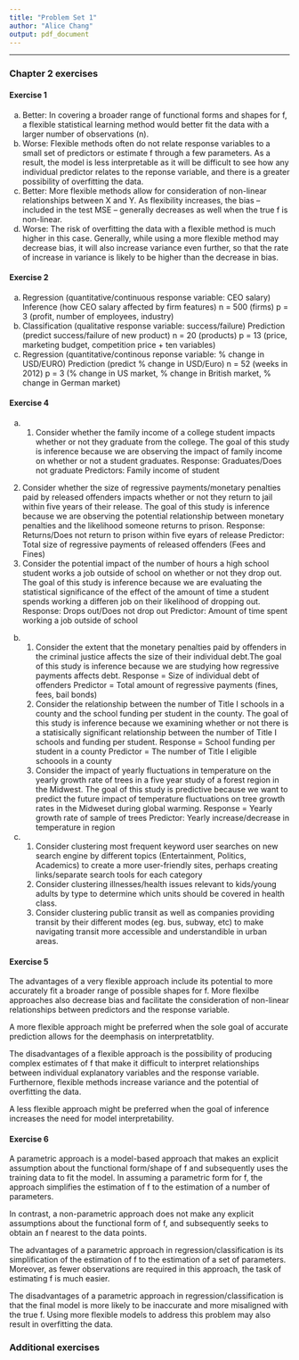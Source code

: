 ```yaml
---
title: "Problem Set 1"
author: "Alice Chang"
output: pdf_document
---
```


* * *

### Chapter 2 exercises

#### Exercise 1

a) Better: In covering a broader range of functional forms and shapes for f, a flexible statistical learning method would better fit the data with a larger number of observations (n).
b) Worse: Flexible methods often do not relate response variables to a small set of predictors or estimate f through a few parameters. As a result, the model is less interpretable as it will be difficult to see how any individual predictor relates to the reponse variable, and there is a greater possibility of overfitting the data. 
c) Better: More flexible methods allow for consideration of non-linear relationships between X and Y. As flexibility increases, the bias -- included in the test MSE -- generally decreases as well when the true f is non-linear. 
d) Worse: The risk of overfitting the data with a flexible method is much higher in this case. Generally, while using a more flexible method may decrease bias, it will also increase variance even further, so that the rate of increase in variance is likely to be higher than the decrease in bias. 

#### Exercise 2
a) Regression (quantitative/continuous response variable: CEO salary)
   Inference (how CEO salary affected by firm features)
   n = 500 (firms)
   p = 3 (profit, number of employees, industry)
b) Classification (qualitative response variable: success/failure)
   Prediction (predict success/failure of new product)
   n = 20 (products)
   p = 13 (price, marketing budget, competition price + ten variables)
c) Regression (quantitative/continous reponse variable: % change in USD/EURO)
  Prediction (predict % change in USD/Euro)
  n = 52 (weeks in 2012)
  p = 3 (% change in US market, % change in British market, % change in German market)

#### Exercise 4
a) 1. Consider whether the family income of a college student impacts whether or not they graduate from the college. The goal of this study is inference because we are observing the impact of family income on whether or not a student graduates. 
  Response: Graduates/Does not graduate
  Predictors: Family income of student
  2. Consider whether the size of regressive payments/monetary penalties paid by released offenders impacts whether or not they return to jail within five years of their release. The goal of this study is inference because we are observing the potential relationship between monetary penalties and the likelihood someone returns to prison.
    Response: Returns/Does not return to prison within five eyars of release
    Predictor: Total size of regressive payments of released offenders (Fees and Fines)
  3. Consider the potential impact of the number of hours a high school student works a job outside of school on whether or not they drop out. The goal of this study is inference because we are evaluating the statistical significance of the effect of the amount of time a student spends working a differen job on their likelihood of dropping out. 
    Response: Drops out/Does not drop out
    Predictor: Amount of time spent working a job outside of school

b) 1. Consider the extent that the monetary penalties paid by offenders in the criminal justice affects the size of their individual debt.The goal of this study is inference because we are studying how regressive payments affects debt. 
      Response = Size of individual debt of offenders
      Predictor = Total amount of regressive payments (fines, fees, bail bonds)
    2. Consider the relationship between the number of Title I schools in a county and the school funding per student in the county. The goal of this study is inference because we examining whether or not there is a statisically significant relationship between the number of Title I schools and funding per student.
      Response = School funding per student in a county
      Predictor = The number of Title I eligible schoools in a county
    3. Consider the impact of yearly fluctuations in temperature on the yearly growth rate of trees in a five year study of a forest region in the Midwest. The goal of this study is predictive because we want to predict the future impact of temperature fluctuations on tree growth rates in the Midweset during global warming. 
    Response = Yearly growth rate of sample of trees
    Predictor: Yearly increase/decrease in temperature in region

c) 1. Consider clustering most frequent keyword user searches on new search engine by different topics (Entertainment, Politics, Academics) to create a more user-friendly sites, perhaps creating links/separate search tools for each category
    2. Consider clustering illnesses/health issues relevant to kids/young adults by type to determine which units should be covered in health class.
    3. Consider clustering public transit as well as companies providing transit by their different modes (eg. bus, subway, etc) to make navigating transit more accessible and understandible in urban areas. 

#### Exercise 5
The advantages of a very flexible approach include its potential to more accurately fit a broader range of possible shapes for f. More flexilbe approaches also decrease bias and facilitate the consideration of non-linear relationships between predictors and the response variable. 

A more flexible approach might be preferred when the sole goal of accurate prediction allows for the deemphasis on interpretatblity. 

The disadvantages of a flexible approach is the possibility of producing complex estimates of f that make it difficult to interpret relationships between individual explanatory variables and the response variable. Furthernore, flexible methods increase variance and the potential of overfitting the data. 

A less flexible approach might be preferred when the goal of inference increases the need for model interpretability. 

#### Exercise 6
A parametric approach is a model-based approach that makes an explicit assumption about the functional form/shape of f and subsequently uses the training data to fit the model. In assuming a parametric form for f, the approach simplifies the estimation of f to the estimation of a number of parameters. 

In contrast, a non-parametric approach does not make any explicit assumptions about the functional form of f, and subsequently seeks to obtain an f nearest to the data points. 

The advantages of a parametric approach in regression/classification is its simplification of the estimation of f to the estimation of a set of parameters. Moreover, as fewer observations are required in this approach, the task of estimating f is much easier.  

The disadvantages of a parametric approach in regression/classification is that the final model is more likely to be inaccurate and more misaligned with the true f. Using more flexible models to address this problem may also result in overfitting the data. 


### Additional exercises
